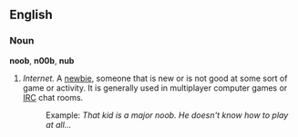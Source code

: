 ==English==
===Noun===
'''noob''', '''n00b''', '''nub'''

#''Internet.'' A [[newbie]], someone that is new or is not good at some sort of game or activity. It is generally used in multiplayer computer games or [[IRC]] chat rooms.
#:Example: ''That kid is a major noob. He doesn't know how to play at all...''